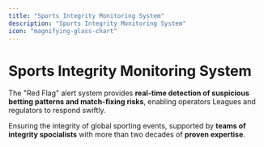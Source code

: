 ```yaml
---
title: "Sports Integrity Monitoring System"
description: "Sports Integrity Monitoring System"
icon: "magnifying-glass-chart"
---
```


# Sports Integrity Monitoring System

The "Red Flag" alert system provides **real-time detection of suspicious betting patterns and match-fixing risks**, enabling operators Leagues and regulators to respond swiftly.

Ensuring the integrity of global sporting events, supported by **teams of integrity spocialists** with more than two decades of **proven expertise**.


